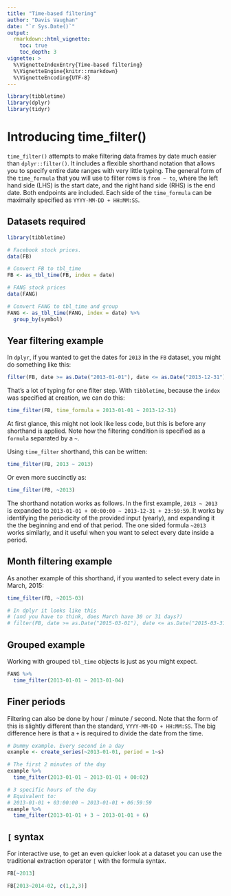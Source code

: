 ```yaml
---
title: "Time-based filtering"
author: "Davis Vaughan"
date: "`r Sys.Date()`"
output: 
  rmarkdown::html_vignette:
    toc: true
    toc_depth: 3
vignette: >
  %\VignetteIndexEntry{Time-based filtering}
  %\VignetteEngine{knitr::rmarkdown}
  %\VignetteEncoding{UTF-8}
---
```


```r
library(tibbletime)
library(dplyr)
library(tidyr)
```

# Introducing time_filter()

`time_filter()` attempts to make filtering data frames by date much easier 
than `dplyr::filter()`. It includes a flexible shorthand notation that allows
you to specify entire date ranges with very little typing. The general form 
of the `time_formula` that you will use to filter rows is `from ~ to`, where 
the left hand side (LHS) is the start date, and the right hand side (RHS) is
the end date. Both endpoints are included. Each side of the `time_formula` can
be maximally specified as `YYYY-MM-DD + HH:MM:SS`.

## Datasets required

```r
library(tibbletime)

# Facebook stock prices.
data(FB)

# Convert FB to tbl_time
FB <- as_tbl_time(FB, index = date)

# FANG stock prices
data(FANG)

# Convert FANG to tbl_time and group
FANG <- as_tbl_time(FANG, index = date) %>%
  group_by(symbol)

```

## Year filtering example

In `dplyr`, if you wanted to get the dates for `2013` in the `FB` dataset, you 
might do something like this:

```r
filter(FB, date >= as.Date("2013-01-01"), date <= as.Date("2013-12-31"))
```

That's a lot of typing for one filter step. With `tibbletime`, because
the `index` was specified at creation, we can do this:

```r
time_filter(FB, time_formula = 2013-01-01 ~ 2013-12-31)
```

At first glance, this might not look like less code, but this is before any
shorthand is applied. Note how the filtering condition is specified as a 
`formula` separated by a `~`. 

Using `time_filter` shorthand, this can be written:

```r
time_filter(FB, 2013 ~ 2013)
```

Or even more succinctly as:

```r
time_filter(FB, ~2013)
```

The shorthand notation works as follows. In the first example, `2013 ~ 2013` is
expanded to `2013-01-01 + 00:00:00 ~ 2013-12-31 + 23:59:59`. It works by 
identifying the periodicity of the provided input (yearly), and expanding it
the the beginning and end of that period. The one sided formula `~2013` works 
similarly, and it useful when you want to select every date inside a period. 

## Month filtering example

As another example of this shorthand, if you wanted to select every date in
March, 2015:

```r
time_filter(FB, ~2015-03)

# In dplyr it looks like this
# (and you have to think, does March have 30 or 31 days?)
# filter(FB, date >= as.Date("2015-03-01"), date <= as.Date("2015-03-31"))
```

## Grouped example

Working with grouped `tbl_time` objects is just as you might expect.

```r
FANG %>%
  time_filter(2013-01-01 ~ 2013-01-04)
```

## Finer periods

Filtering can also be done by hour / minute / second. Note that the form of this
is slightly different than the standard, `YYYY-MM-DD + HH:MM:SS`. The big 
difference here is that a `+` is required to divide the date from the time.

```r
# Dummy example. Every second in a day
example <- create_series(~2013-01-01, period = 1~s)

# The first 2 minutes of the day
example %>%
  time_filter(2013-01-01 ~ 2013-01-01 + 00:02)

# 3 specific hours of the day
# Equivalent to:
# 2013-01-01 + 03:00:00 ~ 2013-01-01 + 06:59:59
example %>%
  time_filter(2013-01-01 + 3 ~ 2013-01-01 + 6)
```

## `[` syntax

For interactive use, to get an even quicker look at a dataset you can use 
the traditional extraction operator `[` with the formula syntax.

```r
FB[~2013]
```

```r
FB[2013~2014-02, c(1,2,3)]
```

